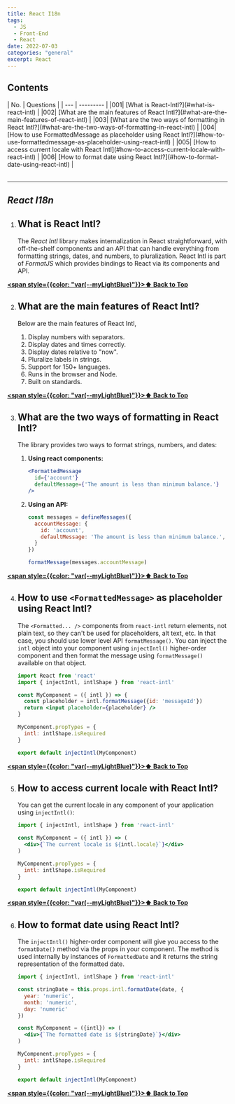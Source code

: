 ```yaml
---
title: React I18n
tags:
  - JS
  - Front-End
  - React
date: 2022-07-03
categories: "general" 
excerpt: React 
---
```


## Contents
<div className="innerContainer">
| No. | Questions |  
| --- | --------- |  
|001| [What is React-Intl?](#what-is-react-intl) |
|002| [What are the main features of React Intl?](#what-are-the-main-features-of-react-intl) |
|003| [What are the two ways of formatting in React Intl?](#what-are-the-two-ways-of-formatting-in-react-intl) |
|004| [How to use FormattedMessage as placeholder using React Intl?](#how-to-use-formattedmessage-as-placeholder-using-react-intl) |
|005| [How to access current locale with React Intl](#how-to-access-current-locale-with-react-intl) |
|006| [How to format date using React Intl?](#how-to-format-date-using-react-intl) |
</div>
<br/>
<hr/>

## *React I18n*
    
001. ## What is React Intl?

     The *React Intl* library makes internalization in React straightforward, with off-the-shelf components and an API that can handle everything from formatting strings, dates, and numbers, to pluralization. React Intl is part of *FormatJS* which provides bindings to React via its components and API.

   **[<span style={{color: "var(--myLightBlue)"}}>⬆ Back to Top</span>](#contents)**
    
002. ## What are the main features of React Intl?
     Below are the main features of React Intl,

        1. Display numbers with separators.
        2. Display dates and times correctly.
        3. Display dates relative to "now".
        4. Pluralize labels in strings.
        5. Support for 150+ languages.
        6. Runs in the browser and Node.
        7. Built on standards.

   **[<span style={{color: "var(--myLightBlue)"}}>⬆ Back to Top</span>](#contents)**
    
003. ## What are the two ways of formatting in React Intl?

     The library provides two ways to format strings, numbers, and dates:

     1. **Using react components:**

         ```jsx harmony
         <FormattedMessage
           id={'account'}
           defaultMessage={'The amount is less than minimum balance.'}
         />
         ```

     2. **Using an API:**

         ```javascript
         const messages = defineMessages({
           accountMessage: {
             id: 'account',
             defaultMessage: 'The amount is less than minimum balance.',
           }
         })

         formatMessage(messages.accountMessage)
         ```

   **[<span style={{color: "var(--myLightBlue)"}}>⬆ Back to Top</span>](#contents)**
    
004. ## How to use `<FormattedMessage>` as placeholder using React Intl?

     The `<Formatted... />` components from `react-intl` return elements, not plain text, so they can't be used for placeholders, alt text, etc. In that case, you should use lower level API `formatMessage()`. You can inject the `intl` object into your component using `injectIntl()` higher-order component and then format the message using `formatMessage()` available on that object.

     ```jsx harmony
     import React from 'react'
     import { injectIntl, intlShape } from 'react-intl'

     const MyComponent = ({ intl }) => {
       const placeholder = intl.formatMessage({id: 'messageId'})
       return <input placeholder={placeholder} />
     }

     MyComponent.propTypes = {
       intl: intlShape.isRequired
     }

     export default injectIntl(MyComponent)
     ```

   **[<span style={{color: "var(--myLightBlue)"}}>⬆ Back to Top</span>](#contents)**
    
005. ## How to access current locale with React Intl?

     You can get the current locale in any component of your application using `injectIntl()`:

     ```jsx harmony
     import { injectIntl, intlShape } from 'react-intl'

     const MyComponent = ({ intl }) => (
       <div>{`The current locale is ${intl.locale}`}</div>
     )

     MyComponent.propTypes = {
       intl: intlShape.isRequired
     }

     export default injectIntl(MyComponent)
     ```

   **[<span style={{color: "var(--myLightBlue)"}}>⬆ Back to Top</span>](#contents)**
    
006. ## How to format date using React Intl?

     The `injectIntl()` higher-order component will give you access to the `formatDate()` method via the props in your component. The method is used internally by instances of `FormattedDate` and it returns the string representation of the formatted date.

     ```jsx harmony
     import { injectIntl, intlShape } from 'react-intl'

     const stringDate = this.props.intl.formatDate(date, {
       year: 'numeric',
       month: 'numeric',
       day: 'numeric'
     })

     const MyComponent = ({intl}) => (
       <div>{`The formatted date is ${stringDate}`}</div>
     )

     MyComponent.propTypes = {
       intl: intlShape.isRequired
     }

     export default injectIntl(MyComponent)
     ```

   **[<span style={{color: "var(--myLightBlue)"}}>⬆ Back to Top</span>](#contents)**
